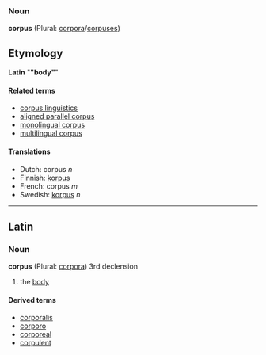===Noun===
'''corpus''' (Plural: [[corpora]]/[[corpuses]])

=='''Etymology'''==
'''Latin''' "'''"body"'''"


====Related terms====
*[[corpus linguistics]]
*[[aligned parallel corpus]]
*[[monolingual corpus]]
*[[multilingual corpus]]

====Translations====
*Dutch: corpus ''n''
*Finnish: [[korpus]]
*French: corpus ''m''
*Swedish: [[korpus]] ''n''

----

==Latin==
===Noun===
'''corpus''' (Plural: [[corpora]]) 3rd declension

#the [[body]]

====Derived terms====
*[[corporalis]]
*[[corporo]]
*[[corporeal]]
*[[corpulent]]